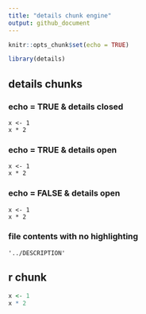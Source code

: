 ```yaml
---
title: "details chunk engine"
output: github_document
---
```


```r
knitr::opts_chunk$set(echo = TRUE)
```


```r
library(details)
```

## details chunks

### echo = TRUE & details closed

```details
x <- 1
x * 2
```

### echo = TRUE & details open

```details
x <- 1
x * 2
```

### echo = FALSE & details open

```details
x <- 1
x * 2
```

### file contents with no highlighting

```details
'../DESCRIPTION'
```

## r chunk

```r
x <- 1
x * 2
```
